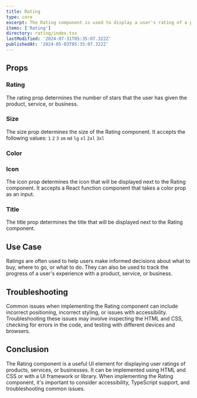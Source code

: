 ```yaml
---
title: Rating
type: core
excerpt: The Rating component is used to display a user's rating of a product, service, or business.
items: ['Rating']
directory: rating/index.tsx
lastModified: '2024-07-31T05:35:07.322Z'
publishedAt: '2024-05-03T05:35:07.322Z'
---
```


## Props

### Rating

The rating prop determines the number of stars that the user has given the product, service, or business.

<Playground direction="column" name="ratingRating" root="rating" />

### Size

The size prop determines the size of the Rating component. It accepts the following values: `1` `2` `3` `sm` `md` `lg` `xl` `2xl` `3xl`

<Playground direction="column" name="ratingSize" root="rating" />

### Color

<Playground direction="column" name="ratingColor" root="rating" />

### Icon

The icon prop determines the icon that will be displayed next to the Rating component. It accepts a React function component that takes a color prop as an input.

<Playground direction="column" name="ratingIcon" root="rating" />

### Title

The title prop determines the title that will be displayed next to the Rating component.

<Playground direction="column" name="ratingTitle" root="rating" />

## Use Case

Ratings are often used to help users make informed decisions about what to buy, where to go, or what to do. They can also be used to track the progress of a user's experience with a product, service, or business.

## Troubleshooting

Common issues when implementing the Rating component can include incorrect positioning, incorrect styling, or issues with accessibility. Troubleshooting these issues may involve inspecting the HTML and CSS, checking for errors in the code, and testing with different devices and browsers.

## Conclusion

The Rating component is a useful UI element for displaying user ratings of products, services, or businesses. It can be implemented using HTML and CSS or with a UI framework or library. When implementing the Rating component, it's important to consider accessibility, TypeScript support, and troubleshooting common issues.
